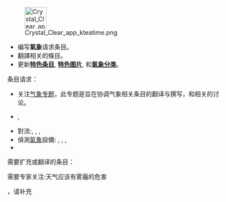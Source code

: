 [[File:Crystal_Clear_app_kteatime.png|50px]]

*编写'''氣象'''请求条目。
*翻譯相关的條目。
*更新'''[[Portal:氣象/特色條目|特色条目]]''', '''[[Portal:氣象/特色圖片|特色图片]]''', 和'''[[:Category:天氣|氣象分类]]'''。

;条目请求：
* 关注[[WikiProject:气象|气象专题]]，此专题是旨在协调气象相关条目的翻译与撰写，和相关的讨论。
* {{le|平流|advection}}, {{le|乾球温度|Dry-bulb temperature}}
* 對流:{{le|對流不穩定|Convective instability}}, {{le|對流溫度|Convective temperature}}, {{le|自由对流层|Free convective layer}}, {{le|抬升指數|Lifted index}}
* 偵測[[天气|氣象]]設備: {{link-en|蒸發計|Atmometer}}, {{link-en|雲冪氣球|Ceiling balloon}}, {{link-en|雲高指示器|Ceiling projector}}, {{link-en|雲高儀|Ceilometer}}
* {{le|亚速尔高压|Azores High}}
;需要扩充或翻译的条目：

;需要专家关注:天气应该有雾霾的危害
，请补充
